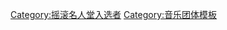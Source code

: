 {{Navbox
|name = 摇滚名人堂2003届入选者
|title = [[摇滚名人堂]][[搖滾名人堂成員列表|2003届入选者]]
|listclass = hlist
|state = {{{state|autocollapse}}}

| group1 = 表演者
| list1 =
* '''[[AC/DC]]'''（{{link-en|布萊恩·強森|Brian Johnson}}、{{link-en|菲爾·路德|Phil Rudd}}、{{link-en|邦·史考特|Bon Scott}}、{{link-en|克里夫·威廉|Cliff Williams}}、[[安格斯·楊]]、[[馬爾科姆·楊]]）
* '''[[衝擊合唱團]]'''（{{link-en|泰利·柴姆斯|Terry Chimes}}、{{link-en|「上等貨」·黑登|Topper Headon}}、{{link-en|米克·瓊斯 (衝擊合唱團的吉他手)|Mick Jones (The Clash guitarist)|米克·瓊斯}}、{{link-en|保羅·西蒙儂|Paul Simonon}}、{{link-en|喬·史楚默|Joe Strummer}}）
* '''[[艾維斯·卡斯提洛]]和{{link-en|吸引力合唱團|The Attractions}}'''（[[艾維斯·卡斯提洛]]、{{link-en|史帝夫·尼夫|Steve Nieve}}、{{link-en|布魯斯·湯瑪斯|Bruce Thomas}}、{{link-en|皮特·湯瑪斯|Pete Thomas (drummer)}}）
* '''[[警察乐队]]'''（{{link-en|斯圖爾特·科普蘭德|Stewart Copeland}}、[[史汀]]、{{link-en|安迪·薩默斯|Andy Summers}}）
* '''[[正義兄弟]]'''（{{link-en|鮑比·哈特菲爾德|Bobby Hatfield}}、{{link-en|比爾·麥德利|Bill Medley}}）

| group2 = 非表演者<br />(艾哈邁德·艾特根獎)
| list2 =
* {{link-en|莫·奧斯汀|Mo Ostin}}

| group3 = 伴奏者
| list3 =
* {{link-en|班尼·班傑明|Benny Benjamin}}
* {{link-en|佛洛伊德·克蘭摩|Floyd Cramer}}
* {{link-en|史提夫·道格拉斯 (薩克斯風手)|Steve Douglas (saxophonist)|史提夫·道格拉斯}}

}}<noinclude>
{{collapsible option}}
[[Category:摇滚名人堂入选者]]
[[Category:音乐团体模板]]
</noinclude>